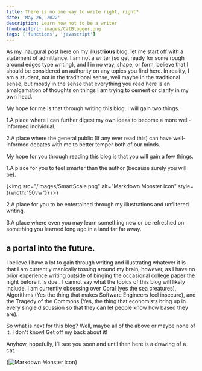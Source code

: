 ```yaml
---
title: There is no one way to write right, right?
date: 'May 26, 2022'
description: Learn how not to be a writer
thumbnailUrl: images/CatBlogger.png
tags: ['functions', 'javascript']
---
```


<div>
  As my inaugural post here on my <strong>illustrious</strong> blog, let me start off with a statement of admittance. I am not a writer (so get ready for some rough around edges type writing), and I in no way, shape, or form, believe that I should be considered an authority on any topics you find here. In reality, I am a student, not in the traditional sense, well maybe in the traditional sense, but mostly in the sense that everything you read here is an amalgamation of thoughts on things I am trying to cement or clarify in my own head.
</div>

My hope for me is that through writing this blog, I will gain two things.

1.A place where I can further digest my own ideas to become a more well-informed individual.

2.A place where the general public (If any ever read this) can have well-informed debates with me to better temper both of our minds. 

My hope for you through reading this blog is that you will gain a few things.

1.A place for you to feel smarter than the author (because surely you will be).

{<img src="/images/SmartScale.png"
     alt="Markdown Monster icon"
     style={{width:"50vw"}} />}

2.A place for you to be entertained through my illustrations and unfiltered writing.

3.A place where even you may learn something new or be refreshed on something you learned long ago in a land far far away. 

## a portal into the future. 

<div>

I believe I have a lot to gain through writing and illustrating whatever it is that I am currently manically tossing around my brain, however, as I have no prior experience writing outside of binging the occasional college paper the night before it is due.. I cannot say what the topics of this blog will likely include. I am currently obsessing over Coral (yes the sea creatures), Algorithms (Yes the thing that makes Software Engineers feel insecure), and the Tragedy of the Commons (Yes, the thing that economists bring up in every single discussion so that they can let people know how based they are).

So what is next for this blog? Well, maybe all of the above or maybe none of it. I don't know! Get off my back about it!

Anyhow, hopefully, I’ll see you soon and until then here is a drawing of a cat. 
</div>
{<img src="/images/CatBlogger.png"
     alt="Markdown Monster icon"
     style={{width:"50vw"}} />}
